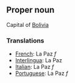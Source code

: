 ==Proper noun==

Capital of [[Bolivia]]

===Translations===

*[[French]]: La Paz ''f''
*[[Interlingua]]: La Paz
*[[Italian]]: La Paz ''f''
*[[Portuguese]]: La Paz ''f''